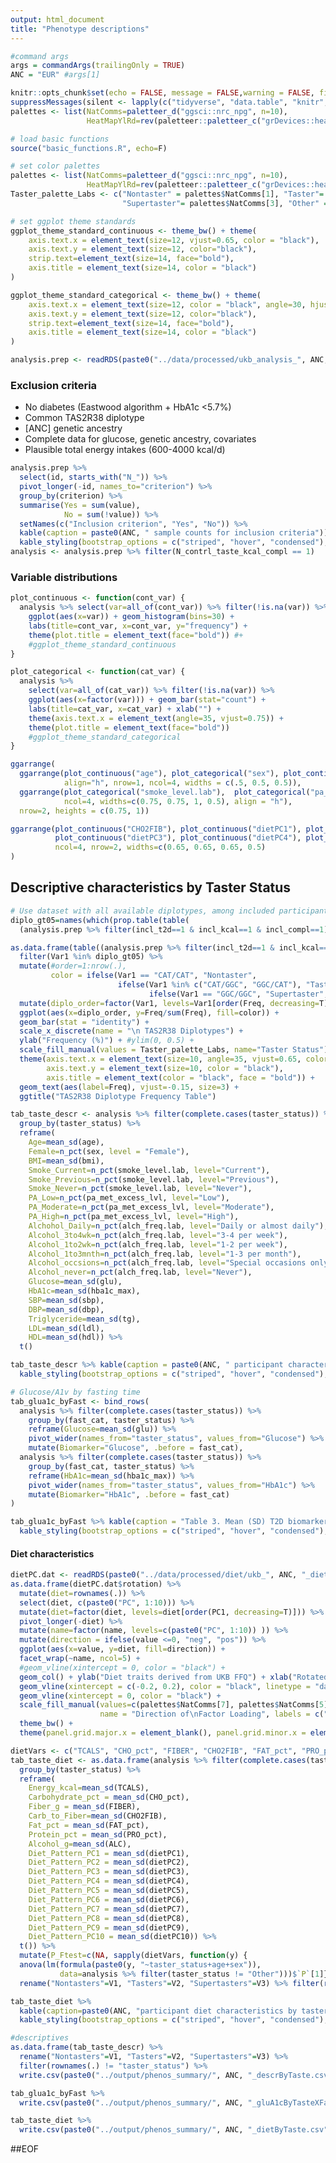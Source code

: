 ```yaml
---
output: html_document
title: "Phenotype descriptions"
---
```


```r
#command args
args = commandArgs(trailingOnly = TRUE)
ANC = "EUR" #args[1]

knitr::opts_chunk$set(echo = FALSE, message = FALSE,warning = FALSE, fig.path = paste0("../output/phenos_summary/", ANC, "_"))
suppressMessages(silent <- lapply(c("tidyverse", "data.table", "knitr", "kableExtra", "paletteer", "ggpubr"),  library, character.only = TRUE))
palettes <- list(NatComms=paletteer_d("ggsci::nrc_npg", n=10),
                 HeatMapYlRd=rev(paletteer::paletteer_c("grDevices::heat.colors", n=100)))
```


```r
# load basic functions
source("basic_functions.R", echo=F)

# set color palettes
palettes <- list(NatComms=paletteer_d("ggsci::nrc_npg", n=10),
                 HeatMapYlRd=rev(paletteer::paletteer_c("grDevices::heat.colors", n=100)))
Taster_palette_Labs <- c("Nontaster" = palettes$NatComms[1], "Taster"= palettes$NatComms[4], 
                         "Supertaster"= palettes$NatComms[3], "Other" = "grey50")

# set ggplot theme standards
ggplot_theme_standard_continuous <- theme_bw() + theme(
    axis.text.x = element_text(size=12, vjust=0.65, color = "black"),
    axis.text.y = element_text(size=12, color="black"), 
    strip.text=element_text(size=14, face="bold"),
    axis.title = element_text(size=14, color = "black")
)

ggplot_theme_standard_categorical <- theme_bw() + theme(
    axis.text.x = element_text(size=12, color = "black", angle=30, hjust=0.9),
    axis.text.y = element_text(size=12, color="black"), 
    strip.text=element_text(size=14, face="bold"),
    axis.title = element_text(size=14, color = "black")
)
```

```r
analysis.prep <- readRDS(paste0("../data/processed/ukb_analysis_", ANC, "_rm5sd.rda"))
```


### Exclusion criteria

* No diabetes (Eastwood algorithm + HbA1c <5.7%)
* Common TAS2R38 diplotype
* [ANC] genetic ancestry
* Complete data for glucose, genetic ancestry, covariates
* Plausible total energy intakes (600-4000 kcal/d)


```r
analysis.prep %>%
  select(id, starts_with("N_")) %>%
  pivot_longer(-id, names_to="criterion") %>%
  group_by(criterion) %>%
  summarise(Yes = sum(value),
            No = sum(!value)) %>%
  setNames(c("Inclusion criterion", "Yes", "No")) %>%
  kable(caption = paste0(ANC, " sample counts for inclusion criteria")) %>%
  kable_styling(bootstrap_options = c("striped", "hover", "condensed"), full_width = F, position = "left") 
analysis <- analysis.prep %>% filter(N_contrl_taste_kcal_compl == 1)
```


\n
\n

### Variable distributions
```r
plot_continuous <- function(cont_var) {
  analysis %>% select(var=all_of(cont_var)) %>% filter(!is.na(var)) %>%
    ggplot(aes(x=var)) + geom_histogram(bins=30) +
    labs(title=cont_var, x=cont_var, y="frequency") + 
    theme(plot.title = element_text(face="bold")) #+
    #ggplot_theme_standard_continuous
}

plot_categorical <- function(cat_var) {
  analysis %>% 
    select(var=all_of(cat_var)) %>% filter(!is.na(var)) %>%
    ggplot(aes(x=factor(var))) + geom_bar(stat="count") +
    labs(title=cat_var, x=cat_var) + xlab("") +
    theme(axis.text.x = element_text(angle=35, vjust=0.75)) +
    theme(plot.title = element_text(face="bold"))
    #ggplot_theme_standard_categorical
}

```

```r
ggarrange(
  ggarrange(plot_continuous("age"), plot_categorical("sex"), plot_continuous("bmi"),  
            align="h", nrow=1, ncol=4, widths = c(.5, 0.5, 0.5)),
  ggarrange(plot_categorical("smoke_level.lab"),  plot_categorical("pa_met_excess_lvl"), plot_categorical("alch_freq.lab"), 
            ncol=4, widths=c(0.75, 0.75, 1, 0.5), align = "h"), 
  nrow=2, heights = c(0.75, 1))
```

```r
ggarrange(plot_continuous("CHO2FIB"), plot_continuous("dietPC1"), plot_continuous("dietPC2"), "",
          plot_continuous("dietPC3"), plot_continuous("dietPC4"), plot_continuous("dietPC5"), 
          ncol=4, nrow=2, widths=c(0.65, 0.65, 0.65, 0.5)
)
```

\n
\n

## Descriptive characteristics by Taster Status

```r
# Use dataset with all available diplotypes, among included participants
diplo_gt05=names(which(prop.table(table(
  (analysis.prep %>% filter(incl_t2d==1 & incl_kcal==1 & incl_compl==1))$diplo))>0.0005))

as.data.frame(table((analysis.prep %>% filter(incl_t2d==1 & incl_kcal==1 & incl_compl==1))$diplo)) %>% 
  filter(Var1 %in% diplo_gt05) %>%
  mutate(#order=1:nrow(.), 
         color = ifelse(Var1 == "CAT/CAT", "Nontaster",
                        ifelse(Var1 %in% c("CAT/GGC", "GGC/CAT"), "Taster",
                               ifelse(Var1 == "GGC/GGC", "Supertaster", "Other")))) %>%
  mutate(diplo_order=factor(Var1, levels=Var1[order(Freq, decreasing=T)])) %>%
  ggplot(aes(x=diplo_order, y=Freq/sum(Freq), fill=color)) + 
  geom_bar(stat = "identity") + 
  scale_x_discrete(name = "\n TAS2R38 Diplotypes") +
  ylab("Frequency (%)") + #ylim(0, 0.5) +
  scale_fill_manual(values = Taster_palette_Labs, name="Taster Status") + 
  theme(axis.text.x = element_text(size=10, angle=35, vjust=0.65, color = "black"),
        axis.text.y = element_text(size=10, color = "black"),
        axis.title = element_text(color = "black", face = "bold")) +
  geom_text(aes(label=Freq), vjust=-0.15, size=3) + 
  ggtitle("TAS2R38 Diplotype Frequency Table") 

```

```r
tab_taste_descr <- analysis %>% filter(complete.cases(taster_status)) %>%
  group_by(taster_status) %>%
  reframe(
    Age=mean_sd(age),
    Female=n_pct(sex, level = "Female"),
    BMI=mean_sd(bmi),
    Smoke_Current=n_pct(smoke_level.lab, level="Current"),
    Smoke_Previous=n_pct(smoke_level.lab, level="Previous"),
    Smoke_Never=n_pct(smoke_level.lab, level="Never"),
    PA_Low=n_pct(pa_met_excess_lvl, level="Low"),
    PA_Moderate=n_pct(pa_met_excess_lvl, level="Moderate"),
    PA_High=n_pct(pa_met_excess_lvl, level="High"),
    Alchohol_Daily=n_pct(alch_freq.lab, level="Daily or almost daily"),
    Alcohol_3to4wk=n_pct(alch_freq.lab, level="3-4 per week"),
    Alcohol_1to2wk=n_pct(alch_freq.lab, level="1-2 per week"), 
    Alcohol_1to3mnth=n_pct(alch_freq.lab, level="1-3 per month"), 
    Alcohol_occsions=n_pct(alch_freq.lab, level="Special occasions only"), 
    Alcohol_never=n_pct(alch_freq.lab, level="Never"),
    Glucose=mean_sd(glu),
    HbA1c=mean_sd(hba1c_max),
    SBP=mean_sd(sbp),
    DBP=mean_sd(dbp),
    Triglyceride=mean_sd(tg),
    LDL=mean_sd(ldl),
    HDL=mean_sd(hdl)) %>% 
  t() 

tab_taste_descr %>% kable(caption = paste0(ANC, " participant characteristics by taster status")) %>%
  kable_styling(bootstrap_options = c("striped", "hover", "condensed"), full_width = F, position = "left")

# Glucose/A1v by fasting time 
tab_glua1c_byFast <- bind_rows(
  analysis %>% filter(complete.cases(taster_status)) %>%
    group_by(fast_cat, taster_status) %>%
    reframe(Glucose=mean_sd(glu)) %>%
    pivot_wider(names_from="taster_status", values_from="Glucose") %>%
    mutate(Biomarker="Glucose", .before = fast_cat),
  analysis %>% filter(complete.cases(taster_status)) %>%
    group_by(fast_cat, taster_status) %>%
    reframe(HbA1c=mean_sd(hba1c_max)) %>%
    pivot_wider(names_from="taster_status", values_from="HbA1c") %>%
    mutate(Biomarker="HbA1c", .before = fast_cat)
)

tab_glua1c_byFast %>% kable(caption = "Table 3. Mean (SD) T2D biomarkers by taster status") %>%
  kable_styling(bootstrap_options = c("striped", "hover", "condensed"), full_width = F, position = "left") 
```

\n
\n

#### Diet characteristics
```r
dietPC.dat <- readRDS(paste0("../data/processed/diet/ukb_", ANC, "_dietPCs.rda"))
as.data.frame(dietPC.dat$rotation) %>%
  mutate(diet=rownames(.)) %>%
  select(diet, c(paste0("PC", 1:10))) %>%
  mutate(diet=factor(diet, levels=diet[order(PC1, decreasing=T)])) %>%
  pivot_longer(-diet) %>% 
  mutate(name=factor(name, levels=c(paste0("PC", 1:10)) )) %>%
  mutate(direction = ifelse(value <=0, "neg", "pos")) %>%
  ggplot(aes(x=value, y=diet, fill=direction)) + 
  facet_wrap(~name, ncol=5) + 
  #geom_vline(xintercept = 0, color = "black") +
  geom_col() + ylab("Diet traits derived from UKB FFQ") + xlab("Rotated Factor Loadings") +
  geom_vline(xintercept = c(-0.2, 0.2), color = "black", linetype = "dashed") +
  geom_vline(xintercept = 0, color = "black") +
  scale_fill_manual(values=c(palettes$NatComms[7], palettes$NatComms[5]), 
                    name = "Direction of\nFactor Loading", labels = c("Negative", "Positive")) +
  theme_bw() +
  theme(panel.grid.major.x = element_blank(), panel.grid.minor.x = element_blank())
```

```r
dietVars <- c("TCALS", "CHO_pct", "FIBER", "CHO2FIB", "FAT_pct", "PRO_pct", "ALC", paste0("dietPC", 1:10))
tab_taste_diet <- as.data.frame(analysis %>% filter(complete.cases(taster_status)) %>%
  group_by(taster_status) %>%
  reframe(
    Energy_kcal=mean_sd(TCALS),
    Carbohydrate_pct = mean_sd(CHO_pct),
    Fiber_g = mean_sd(FIBER),
    Carb_to_Fiber=mean_sd(CHO2FIB),
    Fat_pct = mean_sd(FAT_pct),
    Protein_pct = mean_sd(PRO_pct), 
    Alcohol_g=mean_sd(ALC),
    Diet_Pattern_PC1 = mean_sd(dietPC1),
    Diet_Pattern_PC2 = mean_sd(dietPC2),
    Diet_Pattern_PC3 = mean_sd(dietPC3),
    Diet_Pattern_PC4 = mean_sd(dietPC4),
    Diet_Pattern_PC5 = mean_sd(dietPC5),
    Diet_Pattern_PC6 = mean_sd(dietPC6),
    Diet_Pattern_PC7 = mean_sd(dietPC7),
    Diet_Pattern_PC8 = mean_sd(dietPC8),
    Diet_Pattern_PC9 = mean_sd(dietPC9),
    Diet_Pattern_PC10 = mean_sd(dietPC10)) %>% 
  t()) %>% 
  mutate(P_Ftest=c(NA, sapply(dietVars, function(y) {
  anova(lm(formula(paste0(y, "~taster_status+age+sex")), 
           data=analysis %>% filter(taster_status != "Other")))$`P`[1]} ))) %>%
  rename("Nontasters"=V1, "Tasters"=V2, "Supertasters"=V3) %>% filter(rownames(.) != "taster_status")

tab_taste_diet %>%
  kable(caption=paste0(ANC, "participant diet characteristics by taster status")) %>%
  kable_styling(bootstrap_options = c("striped", "hover", "condensed"), full_width = F, position = "left")
```

```r
#descriptives
as.data.frame(tab_taste_descr) %>% 
  rename("Nontasters"=V1, "Tasters"=V2, "Supertasters"=V3) %>% 
  filter(rownames(.) != "taster_status") %>% 
  write.csv(paste0("../output/phenos_summary/", ANC, "_descrByTaste.csv"))

tab_glua1c_byFast %>% 
  write.csv(paste0("../output/phenos_summary/", ANC, "_gluA1cByTasteXFast.csv"))

tab_taste_diet %>% 
  write.csv(paste0("../output/phenos_summary/", ANC, "_dietByTaste.csv"))


```

##EOF



    
    





